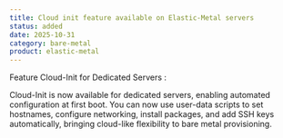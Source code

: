 ```yaml
---
title: Cloud init feature available on Elastic-Metal servers
status: added
date: 2025-10-31
category: bare-metal
product: elastic-metal
---
```


Feature Cloud-Init for Dedicated Servers :

Cloud-Init is now available for dedicated servers, enabling automated configuration at first boot. You can now use user-data scripts to set hostnames, configure networking, install packages, and add SSH keys automatically, bringing cloud-like flexibility to bare metal provisioning.

